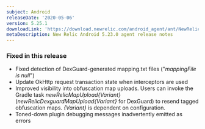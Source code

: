 ```yaml
---
subject: Android
releaseDate: '2020-05-06'
version: 5.25.1
downloadLink: 'https://download.newrelic.com/android_agent/ant/NewRelic_Android_Agent_5.25.1.zip'
metaDescription: New Relic Android 5.23.0 agent release notes
---
```


### Fixed in this release

* Fixed detection of DexGuard-generated mapping.txt files ("_mappingFile is null_")
* Update OkHttp request transaction state when interceptors are used
* Improved visibility into obfuscation map uploads. Users can invoke the Gradle task _newRelicMapUpload&#x7B;Variant}_ (_newRelicDexguardMapUpload&#x7B;Variant}_ for DexGuard) to resend tagged obfuscation maps. _&#x7B;Variant}_ is dependent on configuration.
* Toned-down plugin debugging messages inadvertently emitted as errors
